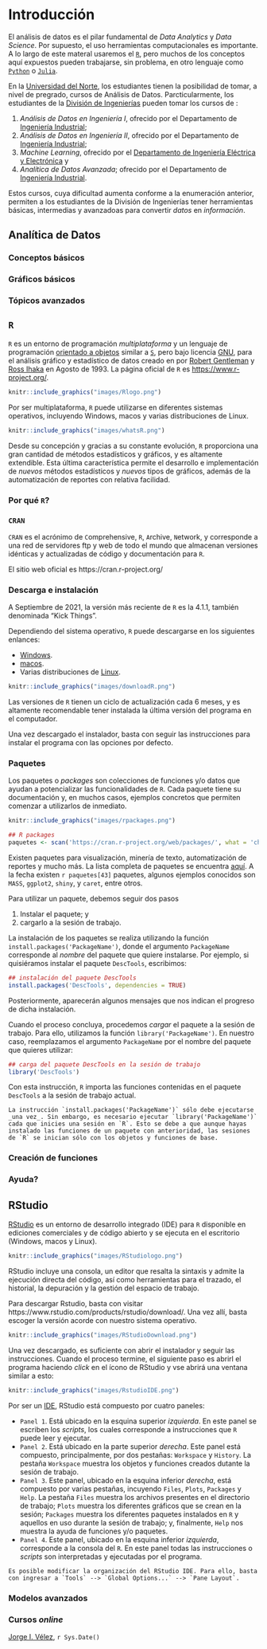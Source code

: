 # Introducción {#intro}

El análisis de datos es el pilar fundamental de *Data Analytics* y *Data Science*. Por supuesto, el uso herramientas computacionales es importante. A lo largo de este materal usaremos el [`R`](https://www.r-project.org/), pero muchos de los conceptos aquí expuestos pueden trabajarse, sin problema, en otro lenguaje como [`Python`](https://www.python.org/) o [`Julia`](https://julialang.org/).

En la [Universidad del Norte](https://www.uninorte.edu.co/), los estudiantes tienen la posibilidad de tomar, a nivel de pregrado, cursos de Análisis de Datos. Parcticularmente, los estudiantes de la [División de Ingenierías](https://www.uninorte.edu.co/web/ingenierias) pueden tomar los cursos de :

1.  *Análisis de Datos en Ingeniería I*, ofrecido por el Departamento de [Ingeniería Industrial](https://www.uninorte.edu.co/web/departamento-de-ingenieria-industrial/);
2.  *Análisis de Datos en Ingeniería II*, ofrecido por el Departamento de [Ingeniería Industrial](https://www.uninorte.edu.co/web/departamento-de-ingenieria-industrial/);
3.  *Machine Learning*, ofrecido por el [Departamento de Ingeniería Eléctrica y Electrónica](https://www.uninorte.edu.co/web/departamento-de-ingenieria-electrica-y-electronica) y
4.  *Analítica de Datos Avanzada*; ofrecido por el Departamento de [Ingeniería Industrial](https://www.uninorte.edu.co/web/departamento-de-ingenieria-industrial/).

Estos cursos, cuya dificultad aumenta conforme a la enumeración anterior, permiten a los estudiantes de la División de Ingenierías tener herramientas básicas, intermedias y avanzadoas para convertir *datos* en *información*.

<!-- El curso de _Análisis de Datos en Ingeniería I_ introduce los conceptos básicos de analítica descriptiva, algunos elementos de probabilidad, el concepto de variables aleatorias, las distribuciones de probabilidad más utilizadas, así como pruebas de bondad de ajuste, procedimientos de pruebas de hipótesis y el modelo de Regresión Lineal Simple. -->

## Analítica de Datos

### Conceptos básicos

### Gráficos básicos

### Tópicos avanzados



## `R`

`R` es un entorno de programación *multiplataforma* y un lenguaje de programación [orientado a objetos](https://es.wikipedia.org/wiki/Programaci%C3%B3n_orientada_a_objetos) similar a [`S`](https://en.wikipedia.org/wiki/S_(programming_language)), pero bajo licencia [GNU](https://www.gnu.org/home.en.html), para el análisis gráfico y estadístico de datos creado en por [Robert Gentleman](https://www.linkedin.com/in/robert-gentleman-06845098) y [Ross Ihaka](https://www.stat.auckland.ac.nz/~ihaka/) en Agosto de 1993. La página oficial de `R` es [https://www.r-project.org/](https://www.r-project.org/). 

```r
knitr::include_graphics("images/Rlogo.png")
```

Por ser multiplataforma, `R` puede utilizarse en diferentes sistemas operativos, incluyendo Windows, macos y varias distribuciones de Linux.


```r
knitr::include_graphics("images/whatsR.png")
```

Desde su concepción y gracias a su constante evolución, 
`R` proporciona una gran cantidad de métodos estadísticos y gráficos, y es altamente extendible. Esta última característica permite el desarrollo e implementación de *nuevos* métodos estadísticos y *nuevos* tipos de gráficos, además de la automatización de reportes con relativa facilidad.

<!-- ![Logo oficial del `R`.](images/Rlogo.png){width=50%} -->


### Por qué `R`?


### `CRAN`

`CRAN` es el acrónimo de `C`omprehensive, `R`, `A`rchive, `N`etwork, y corresponde a una red de servidores ftp y web de todo el mundo que almacenan versiones idénticas y actualizadas de código y documentación para `R`.  

El sitio web oficial es https://cran.r-project.org/

### Descarga e instalación

A Septiembre de 2021, la versión más reciente de `R`  es la 4.1.1, también denominada "Kick Things". 

Dependiendo del sistema operativo, `R` puede descargarse en los siguientes enlances:

* [Windows](https://cran.r-project.org/bin/windows/base/). 
* [macos](https://cran.r-project.org/bin/macosx/). 
* Varias distribuciones de [Linux](https://cran.r-project.org/bin/linux/). 


```r
knitr::include_graphics("images/downloadR.png")
```


Las versiones de `R` tienen un ciclo de actualización cada 6 meses, y  es altamente recomendable tener instalada la última versión del programa en el computador.  

Una vez descargado el instalador, basta con seguir las instrucciones para instalar el programa con las opciones por defecto. 


### Paquetes 

Los paquetes o _packages_ son colecciones de funciones y/o datos que ayudan a potencializar las funcionalidades de `R`.  Cada paquete tiene su documentación y, en muchos casos, ejemplos concretos que permiten comenzar a utilizarlos de inmediato.


```r
knitr::include_graphics("images/rpackages.png")
```

```r
## R packages
paquetes <- scan('https://cran.r-project.org/web/packages/', what = 'character', quiet = TRUE)
```

Existen paquetes para visualización, minería de texto, automatización de reportes y mucho más. La lista completa de paquetes se encuentra [aquí](https://cran.r-project.org/web/packages/available_packages_by_name.html). A la fecha existen `r paquetes[43]` paquetes, algunos ejemplos conocidos son `MASS`, `ggplot2`, `shiny`, y `caret`, entre otros.

Para utilizar un paquete, debemos seguir dos pasos

1. Instalar el paquete; y
2. cargarlo a la sesión de trabajo.

La instalación de los paquetes se realiza utilizando la función `install.packages('PackageName')`, donde el argumento `PackageName` corresponde al _nombre_ del paquete que quiere instalarse. Por ejemplo, si quisiéramos instalar el paquete `DescTools`, escribimos:

```r
## instalación del paquete DescTools
install.packages('DescTools', dependencies = TRUE)
```

Posteriormente, aparecerán algunos mensajes que nos indican el progreso de dicha instalación. 

Cuando el proceso concluya, procedemos _cargar_ el paquete a la sesión de trabajo.  Para ello, utilizamos la función `library('PackageName')`. En nuestro caso, reemplazamos el argumento `PackageName` por el nombre del paquete que quieres utilizar:

```r
## carga del paquete DescTools en la sesión de trabajo
library('DescTools')
```

Con esta instrucción, `R` importa las funciones contenidas en el paquete `DescTools` a la sesión de trabajo actual.

```block2
La instrucción `install.packages('PackageName')` sólo debe ejecutarse _una vez_. Sin embargo, es necesario ejecutar `library('PackageName')` cada que inicies una sesión en `R`. Esto se debe a que aunque hayas instalado las funciones de un paquete con anterioridad, las sesiones de `R` se inician sólo con los objetos y funciones de base.
```



### Creación de funciones


### Ayuda?



## RStudio

[RStudio](https://www.rstudio.com/) es un entorno de desarrollo integrado (IDE) para `R` disponible en ediciones comerciales y de código abierto y se ejecuta en el escritorio (Windows, macos y Linux).


```r
knitr::include_graphics("images/RStudiologo.png")
```


RStudio incluye una consola, un editor que resalta la sintaxis y admite la ejecución directa del código, así como herramientas para el trazado, el historial, la depuración y la gestión del espacio de trabajo.

Para descargar Rstudio, basta con visitar https://www.rstudio.com/products/rstudio/download/. Una vez allí, basta escoger la versión acorde con nuestro sistema operativo.


```r
knitr::include_graphics("images/RStudioDownload.png")
```

Una vez descargado, es suficiente con abrir el instalador y seguir las instrucciones. Cuando el proceso termine, el siguiente paso es abrirl el programa haciendo _click_ en el ícono de RStudio y vse abrirá una ventana similar a esto:



```r
knitr::include_graphics("images/RstudioIDE.png")
```

Por ser un [IDE](https://es.wikipedia.org/wiki/Entorno_de_desarrollo_integrado), RStudio está compuesto por cuatro paneles:

* `Panel 1`. Está ubicado en la esquina superior _izquierda_. En este panel se escriben los _scripts_, los cuales corresponde a instrucciones que `R` puede leer y ejecutar.
* `Panel 2`. Está ubicado en la parte superior _derecha_. Este panel está compuesto, principalmente, por dos pestañas:  `Workspace` y `History`. La pestaña `Workspace` muestra los objetos y funciones creados dutante la sesión de trabajo.
* `Panel 3`. Este panel, ubicado en la esquina inferior _derecha_, está compuesto por varias pestañas, incuyendo `Files`, `Plots`, `Packages` y `Help`. La pestaña `Files` muestra los archivos presentes en el directorio de trabajo; `Plots` muestra los diferentes gráficos que se crean en la sesión; `Packages` muestra los diferentes paquetes instalados en `R` y aquellos en uso durante la sesión de trabajo; y, finalmente, `Help` nos muestra la ayuda de funciones y/o paquetes.
* `Panel 4`. Este panel, ubicado en la esquina inferior _izquierda_, corresponde a la consola del `R`. En este panel todas las instrucciones o _scripts_ son interpretadas y ejecutadas por el programa.

```block2
Es posible modificar la organización del RStudio IDE. Para ello, basta con ingresar a `Tools` --> `Global Options...` --> `Pane Layout`.
```




### Modelos avanzados

### Cursos *online*

[Jorge I. Vélez](https://jivelez.github.io), `r Sys.Date()`
